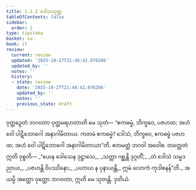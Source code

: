 ```yaml
---
title: 1.1.2 ဒေါသသုတ္တ
tableOfContents: false
sidebar:
  order: 2
type: tipitaka
basket: su
book: it
review:
  current: review
  updated: '2025-10-27T21:48:42.076206'
  updated_by: ''
  notes: ''
  history:
  - state: review
    date: '2025-10-27T21:48:42.076206'
    updated_by: ''
    notes: ''
    previous_state: draft
---
```



<ReviewStatus review={frontmatter.review} showDetails={true} />

<HypothesisAnnotation frontmatter={frontmatter} />

<DynamicBreadcrumb />

<Division number="2" book="it" e="ch" v="18" p="195">

<Paragraph number="7" book="it">
ဝုတ္တဉှေတံ ဘဂဝတာ ဝုတ္တမရဟတာတိ မေ သုတံ—
</Paragraph>

<Paragraph number="8" book="it">
“ဧကဓမ္မံ, ဘိက္ခဝေ, ပဇဟထ; အဟံ ဝေါ ပါဋိဘောဂေါ အနာဂါမိတာယ. ကတမံ ဧကဓမ္မံ? ဒေါသံ, ဘိက္ခဝေ, ဧကဓမ္မံ ပဇဟထ; အဟံ ဝေါ ပါဋိဘောဂေါ အနာဂါမိတာယာ”တိ. ဧတမတ္ထံ ဘဂဝါ အဝေါစ. တတ္ထေတံ ဣတိ ဝုစ္စတိ—
</Paragraph>

<Paragraph number="9" type="verses" book="it">
_“ယေန ဒေါသေန ဒုဋ္ဌာသေ,_  
_သတ္တာ ဂစ္ဆန္တိ ဒုဂ္ဂတိံ;_  
_တံ ဒေါသံ သမ္မဒညာယ,_  
_ပဇဟန္တိ ဝိပဿိနော;_  
_ပဟာယ န ပုနာယန္တိ,_  
ဣမံ လောကံ ကုဒါစနန်”တိ._  

</Paragraph>

<Paragraph number="10" book="it">
အယမ္ပိ အတ္ထော ဝုတ္တော ဘဂဝတာ, ဣတိ မေ သုတန္တိ.

</Paragraph>
</Division>

<Paragraph number="11" type="center" book="it">
ဒုတိယံ.
</Paragraph>